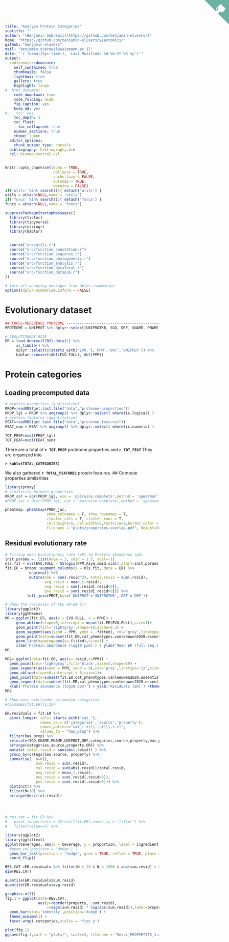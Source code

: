 ```yaml
---
title: "Analyze Protein Categories"
subtitle: ""
author: "[Benjamin Dubreuil](https://github.com/benjamin-elusers/)"
home: "https://github.com/benjamin-elusers/yeastomics/"
github: "benjamin-elusers"
mail: "benjamin.dubreuil@weizmann.ac.il"
date: "`r format(Sys.time(), 'Last Modified: %d-%b-%Y %R %p')`"
output:
  rmdformats::downcute:
    self_contained: true
    thumbnails: false
    lightbox: true
    gallery: true
    highlight: tango
#  html_document: 
    code_download: true
    code_folding: hide
    fig_caption: yes
    keep_md: yes
#    toc: yes
    toc_depth: 3
    toc_float:
      toc_collapsed: true
    number_sections: true
    theme: lumen
  editor_options: 
    chunk_output_type: console
  bibliography: bibliography.bib
  csl: biomed-central.csl
---
```

<!-- Github Logo -->
<a href="https://github.com/benjamin-elusers/yeastomics/" class="github-corner" aria-label="View source on Github">
  <svg width="80" height="80" viewBox="0 0 250 250" style="fill:#69b3a2; color:#fff; position: absolute; top: 0; border: 0; right: 0;" aria-hidden="true">
    <path d="M0,0 L115,115 L130,115 L142,142 L250,250 L250,0 Z"></path>
    <path d="M128.3,109.0 C113.8,99.7 119.0,89.6 119.0,89.6 C122.0,82.7 120.5,78.6 120.5,78.6 C119.2,72.0 123.4,76.3 123.4,76.3 C127.3,80.9 125.5,87.3 125.5,87.3 C122.9,97.6 130.6,101.9 134.4,103.2" fill="currentColor" style="transform-origin: 130px 106px;" class="octo-arm"></path>
    <path d="M115.0,115.0 C114.9,115.1 118.7,116.5 119.8,115.4 L133.7,101.6 C136.9,99.2 139.9,98.4 142.2,98.6 C133.8,88.0 127.5,74.4 143.8,58.0 C148.5,53.4 154.0,51.2 159.7,51.0 C160.3,49.4 163.2,43.6 171.4,40.1 C171.4,40.1 176.1,42.5 178.8,56.2 C183.1,58.6 187.2,61.8 190.9,65.4 C194.5,69.0 197.7,73.2 200.1,77.6 C213.8,80.2 216.3,84.9 216.3,84.9 C212.7,93.1 206.9,96.0 205.4,96.6 C205.1,102.4 203.0,107.8 198.3,112.5 C181.9,128.9 168.3,122.5 157.7,114.1 C157.9,116.9 156.7,120.9 152.7,124.9 L141.0,136.5 C139.8,137.7 141.6,141.9 141.8,141.8 Z" fill="currentColor" class="octo-body"></path>
  </svg>
</a>

<style> 
.github-corner:hover .octo-arm{animation:octocat-wave 560ms ease-in-out}
@keyframes octocat-wave{0%,100%{transform:rotate(0)}20%,60%{transform:rotate(-25deg)}40%,80%{transform:rotate(10deg)}}
@media (max-width:500px){.github-corner:hover .octo-arm{animation:none}.github-corner .octo-arm{animation:octocat-wave 560ms ease-in-out}}
</style>

```r
knitr::opts_chunk$set(echo = TRUE, 
                      collapse = TRUE,
                      cache.lazy = FALSE,
                      autodep = TRUE,
                      warning = FALSE)
if('utils' %in% search()){ detach('utils') }
utils = attach(NULL,name = 'utils')
if('funcs' %in% search()){ detach('funcs') }
funcs = attach(NULL,name = 'funcs')

suppressPackageStartupMessages({
  library(tictoc)
  library(tidyverse)
  library(stringr)
  library(hablar)
  
  
  source("src/utils.r")
  source("src/function_annotation.r")
  source("src/function_sequence.r")
  source("src/function_phylogenetic.r")
  source("src/function_analysis.r")
  source("src/function_datalocal.r")
  source("src/function_datapub.r")
})

# turn off annoying messages from dplyr::summarise
options(dplyr.summarise.inform = FALSE)
```

# Evolutionary dataset

```r
## CROSS-REFERENCE PROTEOME ----------------------------------------------------
PROTEOME = UNIPROT %>% dplyr::select(UNIPROTKB, SGD, ORF, GNAME, PNAME)

# EVOLUTIONARY RATE
ER = load.dubreuil2021.data(1) %>% 
     as_tibble() %>%
     dplyr::select(c(starts_with('EVO.'),'PPM','ORF','UNIPROT')) %>%
     hablar::convert(dbl(EVO.FULL), dbl(PPM))

```

# Protein categories

## Loading precomputed data

```r
# protein properties (qualitative)
PROP=readRDS(get.last.file("data","proteome-properties"))
PROP_lgl = PROP %>% ungroup() %>% dplyr::select( where(is.logical) )
# protein features (quantitative)
FEAT=readRDS(get.last.file("data","proteome-features"))
FEAT_num = FEAT %>% ungroup() %>% dplyr::select( where(is.numeric) )

TOT_PROP=ncol(PROP_lgl)
TOT_FEAT=ncol(FEAT_num)
```


There are a total of **`r TOT_PROP`** proteome properties and **`r TOT_FEAT`**
They are organized into 

**`r kable(TOTAL_CATEGORIES)`** 

We also gathered **`r TOTAL_FEATURES`** protein features.
## Compute properties similarities

```r
library(proxy)
# similarity between properties
PROP_cor = cor(PROP_lgl, use = 'pairwise.complete',method = 'spearman') 
#PROP_jac = dist(PROP_lgl, use = 'pairwise.complete',method = 'spearman') 

pheatmap::pheatmap(PROP_jac,
                   show_colnames = F, show_rownames = T,
                   cluster_cols = T, cluster_rows = T,
                   cellheight=5, cellwidth=5,fontsize=6,border_color = NA,
                   filename = "plots/properties-overlap.pdf", height=50, width=50)
```



## Residual evolutionary rate
```r
# Fitting mean Evolutionary rate (eR) to Protein abundance (pA)
init.params =  list(Asym = 3, xmid = 1.5, scal=-1)
nls.fit = nls(EVO.FULL ~ SSlogis(PPM,Asym,xmid,scal),start=init.params,data = ER )
fit.ER = broom::augment_columns(x = nls.fit, data = ER) %>% 
           ungroup() %>% 
           mutate(SSE = sum(.resid^2), total.resid = sum(.resid),
                  avg.resid = mean_(.resid), 
                  neg.resid = sum(.resid[.resid<0]),
                  pos.resid = sum(.resid[.resid>0])) %>%   
          left_join(PROT,by=c('UNIPROT'='UNIPROTKB','ORF'='ORF'))

# Show the residuals of the eR~pA fit 
library(ggplot2)
library(ggthemes)
MR = ggplot(fit.ER, aes(y = EVO.FULL, x = PPM)) +
     geom_abline(slope=0,intercept = mean(fit.ER$EVO.FULL),size=1)+
     geom_point(fill='lightgray',shape=19,alpha=0.3) +
     geom_segment(aes(xend = PPM, yend = .fitted), col='gray',linetype='12',size=0.5) +
     geom_point(data=subset(fit.ER,cat_phenotypes.vanleeuwen2020.essential),color='purple',fill=NA,shape=21,size=2)+
     geom_line(mapping=aes(y=.fitted),size=1) +
     xlab('Protein abundance (log10 ppm)') + ylab('Mean ER (full seq.)') +theme_clean() 
MR

MR2= ggplot(data=fit.ER, aes(y=.resid,x=PPM)) +
  geom_point(col='lightgray',fill='black',size=2,shape=19) +
  geom_segment(aes(xend = PPM, yend = 0),col='gray',linetype='12',size=0.5) +
  geom_abline(slope=0,intercept = 0,size=1)+
  geom_point(data=subset(fit.ER,cat_phenotypes.vanleeuwen2020.essential),color='purple',fill=NA,shape=21,size=2)+
  geom_segment(data=subset(fit.ER,cat_phenotypes.vanleeuwen2020.essential),aes(xend = PPM, y=0, yend = .resid),col='purple') +
  xlab('Protein abundance (log10 ppm)') + ylab('Residuals (ER)') +theme_clean() 
MR2

# Show most over/under estimated categories
#colnames(fit.ER)[1:25]

ER.residuals = fit.ER %>% 
  pivot_longer( cols= starts_with('cat_'), 
                names_to = c('categories','source','property'), 
                names_pattern="cat_(.+)\\.(.+)\\.(.+)",
                values_to = "has_prop") %>%
  filter(has_prop) %>%
  relocate(SGD,GNAME,PNAME,UNIPROT,ORF,categories,source,property,has_prop) %>%
  arrange(categories,source,property,ORF) %>%
  mutate( total.resid = sum(abs(.resid)) ) %>%
  group_by(categories,source, property) %>% 
  summarise(  N=n(),
              sum.resid = sum(.resid), 
              rel.resid = sum(abs(.resid))/total.resid,
              avg.resid = mean_(.resid), 
              neg.resid = sum(.resid[.resid<0]), 
              pos.resid = sum(.resid[.resid>0])) %>% 
  distinct() %>% 
  filter(N>10) %>%
  arrange(desc(rel.resid))




# res.cat = fit.ER %>%
#   pivot_longer(cols = 22:ncol(fit.ER),names_to = 'filter') %>% 
#   filter(value==T) %>% 

library(ggplot2)
library(ggfittext)
ggplot(beverages, aes(x = beverage, y = proportion, label = ingredient)) +
  #geom_col(position = "dodge") +
  geom_bar_text(position = "dodge", grow = TRUE, reflow = TRUE, place = "left", fullheight = F) +
  coord_flip()

RES.CAT =ER.residuals %>% filter(N > 20 & N < 1500 & abs(sum.resid) > 5)
dim(RES.CAT)

quantile(ER.residuals$sum.resid)
quantile(ER.residuals$avg.resid)

graphics.off()
fig.1 = ggplot(data=RES.CAT, 
               aes(y=reorder(property, -sum.resid),
                   x=sign(sum.resid) * log(abs(sum.resid)),label=property, group=source, fill=categories)) + 
  geom_bar(stat='identity',position='dodge') +
  theme_minimal() +
  facet_wrap(~categories,scales = 'free_y')

plot(fig.1)
ggsave(fig.1,path = "plots/", scale=3, filename = "Ressi_PROPERTIES_1.evo_rate_properties.png")

```

